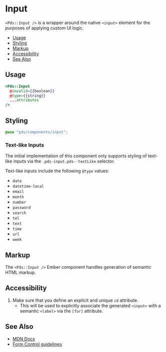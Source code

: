 
# Input

`<Pds::Input />` is a wrapper around the native `<input>` element for the
purposes of applying custom UI logic.


- [Usage](#usage)
- [Styling](#styling)
- [Markup](#markup)
- [Accessibility](#accessibility)
- [See Also](#see-also)


## Usage
```hbs
<Pds::Input
  @invalid={{boolean}}
  @type={{string}}
  ...attributes
/>
```
<Props of="PdsInput" />


## Styling
```scss
@use "pds/components/input";
```

### Text-like Inputs
The initial implementation of this component only supports styling of text-like
inputs via the `.pds-input.pds--textLike` selector.

Text-like inputs include the following `@type` values:

- `date`
- `datetime-local`
- `email`
- `month`
- `number`
- `password`
- `search`
- `tel`
- `text`
- `time`
- `url`
- `week`


## Markup
The `<Pds::Input />` Ember component handles generation of semantic HTML markup.


## Accessibility

1. Make sure that you define an explicit and unique `id` attribute.
    - This will be used to explicitly associate the generated `<input>` with a
      semantic `<label>` via the `[for]` attribute.


## See Also

- [MDN Docs](https://developer.mozilla.org/en-US/docs/Web/HTML/Element/input/text)
- [Form Control guidelines](?path=/docs/guides-forms-overview--page#form-control)
